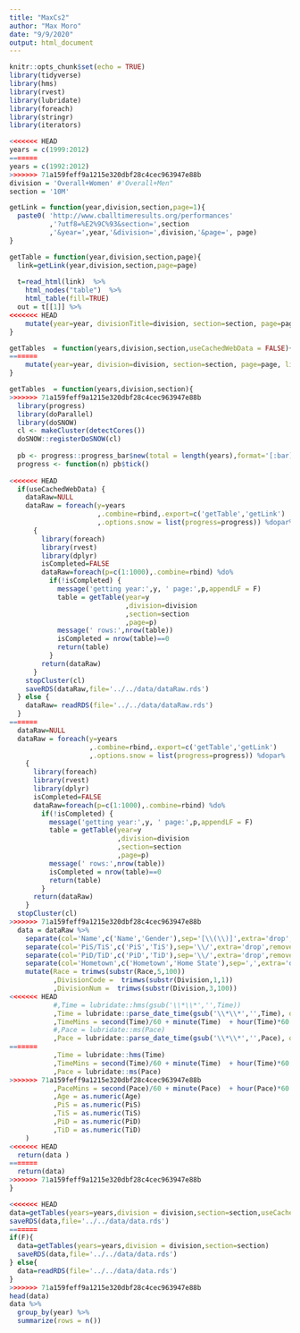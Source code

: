 ```yaml
---
title: "MaxCs2"
author: "Max Moro"
date: "9/9/2020"
output: html_document
---
```


```r
knitr::opts_chunk$set(echo = TRUE)
library(tidyverse)
library(hms)
library(rvest)
library(lubridate)
library(foreach)
library(stringr)
library(iterators)

<<<<<<< HEAD
years = c(1999:2012)
=======
years = c(1992:2012)
>>>>>>> 71a159feff9a1215e320dbf28c4cec963947e88b
division = 'Overall+Women' #'Overall+Men"
section = '10M' 
```

```r
getLink = function(year,division,section,page=1){
  paste0( 'http://www.cballtimeresults.org/performances'
          ,'?utf8=%E2%9C%93&section=',section
          ,'&year=',year,'&division=',division,'&page=', page)
}

getTable = function(year,division,section,page){
  link=getLink(year,division,section,page=page)
  
  t=read_html(link)  %>% 
    html_nodes("table")  %>% 
    html_table(fill=TRUE) 
  out = t[[1]] %>%
<<<<<<< HEAD
    mutate(year=year, divisionTitle=division, section=section, page=page, link=link)
}

getTables  = function(years,division,section,useCachedWebData = FALSE){
=======
    mutate(year=year, division=division, section=section, page=page, link=link)
}

getTables  = function(years,division,section){
>>>>>>> 71a159feff9a1215e320dbf28c4cec963947e88b
  library(progress)
  library(doParallel)
  library(doSNOW)
  cl <- makeCluster(detectCores())
  doSNOW::registerDoSNOW(cl)
  
  pb <- progress::progress_bar$new(total = length(years),format='[:bar] :percent :eta')
  progress <- function(n) pb$tick()
  
<<<<<<< HEAD
  if(useCachedWebData) {
    dataRaw=NULL
    dataRaw = foreach(y=years
                      ,.combine=rbind,.export=c('getTable','getLink')
                      ,.options.snow = list(progress=progress)) %dopar%
      {
        library(foreach)
        library(rvest)
        library(dplyr)
        isCompleted=FALSE
        dataRaw=foreach(p=c(1:1000),.combine=rbind) %do%
          if(!isCompleted) {
            message('getting year:',y, ' page:',p,appendLF = F)
            table = getTable(year=y
                             ,division=division
                             ,section=section
                             ,page=p)
            message(' rows:',nrow(table))
            isCompleted = nrow(table)==0
            return(table)
          }
        return(dataRaw)
      }
    stopCluster(cl)
    saveRDS(dataRaw,file='../../data/dataRaw.rds')
  } else {
    dataRaw= readRDS(file='../../data/dataRaw.rds')
  }
=======
  dataRaw=NULL
  dataRaw = foreach(y=years
                    ,.combine=rbind,.export=c('getTable','getLink')
                    ,.options.snow = list(progress=progress)) %dopar%
    {
      library(foreach)
      library(rvest)
      library(dplyr)
      isCompleted=FALSE
      dataRaw=foreach(p=c(1:1000),.combine=rbind) %do%
        if(!isCompleted) {
          message('getting year:',y, ' page:',p,appendLF = F)
          table = getTable(year=y
                           ,division=division
                           ,section=section
                           ,page=p)
          message(' rows:',nrow(table))
          isCompleted = nrow(table)==0
          return(table)
        }
      return(dataRaw)
    }
  stopCluster(cl)
>>>>>>> 71a159feff9a1215e320dbf28c4cec963947e88b
  data = dataRaw %>%
    separate(col='Name',c('Name','Gender'),sep='[\\(\\)]',extra='drop',remove=TRUE) %>%
    separate(col='PiS/TiS',c('PiS','TiS'),sep='\\/',extra='drop',remove=TRUE) %>%
    separate(col='PiD/TiD',c('PiD','TiD'),sep='\\/',extra='drop',remove=TRUE) %>%
    separate(col='Hometown',c('Hometown','Home State'),sep=',',extra='drop',remove=TRUE,fill='right') %>%
    mutate(Race = trimws(substr(Race,5,100))
           ,DivisionCode =  trimws(substr(Division,1,1))
           ,DivisionNum =  trimws(substr(Division,3,100))
<<<<<<< HEAD
           #,Time = lubridate::hms(gsub('\\*\\*','',Time))
           ,Time = lubridate::parse_date_time(gsub('\\*\\*','',Time), orders = c("HMS", "MS"))
           ,TimeMins = second(Time)/60 + minute(Time)  + hour(Time)*60
           #,Pace = lubridate::ms(Pace)
           ,Pace = lubridate::parse_date_time(gsub('\\*\\*','',Pace), orders = c("HMS", "MS"))
=======
           ,Time = lubridate::hms(Time)
           ,TimeMins = second(Time)/60 + minute(Time)  + hour(Time)*60
           ,Pace = lubridate::ms(Pace)
>>>>>>> 71a159feff9a1215e320dbf28c4cec963947e88b
           ,PaceMins = second(Pace)/60 + minute(Pace)  + hour(Pace)*60
           ,Age = as.numeric(Age)
           ,PiS = as.numeric(PiS)
           ,TiS = as.numeric(TiS)
           ,PiD = as.numeric(PiD)
           ,TiD = as.numeric(TiD)
    )
<<<<<<< HEAD
  return(data )
=======
  return(data) 
>>>>>>> 71a159feff9a1215e320dbf28c4cec963947e88b
}

```

```r
<<<<<<< HEAD
data=getTables(years=years,division = division,section=section,useCachedWebData = TRUE)
saveRDS(data,file='../../data/data.rds')
=======
if(F){
  data=getTables(years=years,division = division,section=section)
  saveRDS(data,file='../../data/data.rds')
} else{
  data=readRDS(file='../../data/data.rds')
}
>>>>>>> 71a159feff9a1215e320dbf28c4cec963947e88b
head(data)
data %>%
  group_by(year) %>%
  summarize(rows = n())
```

